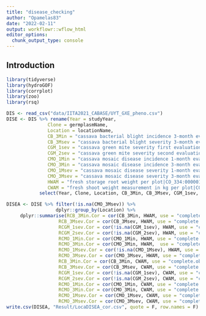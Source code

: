 ```yaml
---
title: "disease_checking"
author: "Opamelas83"
date: "2022-02-11"
output: workflowr::wflow_html
editor_options:
  chunk_output_type: console
---
```


## Introduction

```r
library(tidyverse)
library(hydroGOF)
library(corrplot)
library(zoo)
library(rsq)

DIS <- read_csv("data/IITA2021_CABASE/UYT_GXE_pheno.csv")
DISE <- DIS %>% rename(Year = studyYear,
               Clone = germplasmName,
               Location = locationName,
               CB_3Min = "cassava bacterial blight incidence 3-month evaluation|CO_334:0000178",
               CB_3Msev = "cassava bacterial blight severity 3-month evaluation|CO_334:0000175",
               CGM_1sev = "cassava green mite severity first evaluation|CO_334:0000189",
               CGM_2sev = "cassava green mite severity second evaluation|CO_334:0000190",
               CMO_1Min = "cassava mosaic disease incidence 1-month evaluation|CO_334:0000195",
               CMO_3Min = "cassava mosaic disease incidence 3-month evaluation|CO_334:0000196",
               CMO_1Msev = "cassava mosaic disease severity 1-month evaluation|CO_334:0000191",
               CMO_3Msev = "cassava mosaic disease severity 3-month evaluation|CO_334:0000192",
               HWAM = "fresh storage root weight per plot|CO_334:0000012",
               CWAM = "fresh shoot weight measurement in kg per plot|CO_334:0000016") %>%
            select(Year, Clone, Location, CB_3Min, CB_3Msev, CGM_1sev, CGM_2sev, CMO_1Min, CMO_3Min,                         CMO_1Msev, CMO_3Msev, HWAM, CWAM)
```

```r
DISEA <- DISE %>% filter(!is.na(CMO_3Msev)) %>%
                  dplyr::group_by(Location) %>%
     dplyr::summarise(RCB_3Min.Cor = cor(CB_3Min, HWAM, use = "complete.obs"),
                   RCB_3Msev.Cor = cor(CB_3Msev, HWAM, use = "complete.obs"),
                   RCGM_1sev.Cor = cor(!is.na(CGM_1sev), HWAM, use = "complete.obs"),
                   RCGM_2sev.Cor = cor(!is.na(CGM_2sev), HWAM, use = "complete.obs"),
                   RCMO_1Min.Cor = cor(CMO_1Min, HWAM, use = "complete.obs"),
                   RCMO_3Min.Cor = cor(CMO_3Min, HWAM,  use = "complete.obs"),
                   RCMO_1Msev.Cor = cor(!is.na(CMO_1Msev), HWAM, use = "complete.obs"),
                   RCMO_3Msev.Cor = cor(CMO_3Msev, HWAM, use = "complete.obs"),
                   RCB_3Min.Cor = cor(CB_3Min, CWAM, use = "complete.obs"),
                   RCB_3Msev.Cor = cor(CB_3Msev, CWAM, use = "complete.obs"),
                   RCGM_1sev.Cor = cor(!is.na(CGM_1sev), CWAM, use = "complete.obs"),
                   RCGM_2sev.Cor = cor(!is.na(CGM_2sev), CWAM, use = "complete.obs"),
                   RCMO_1Min.Cor = cor(CMO_1Min, CWAM, use = "complete.obs"),
                   RCMO_3Min.Cor = cor(CMO_3Min, CWAM, use = "complete.obs"),
                   RCMO_1Msev.Cor = cor(CMO_1Msev, CWAM, use = "complete.obs"),
                   RCMO_3Msev.Cor = cor(CMO_3Msev, CWAM, use = "complete.obs"))
write.csv(DISEA, "Result/LocaDISEA_cor.csv", quote = F, row.names = F)
```

